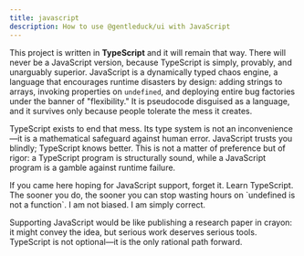 ```yaml
---
title: javascript
description: How to use @gentleduck/ui with JavaScript
---
```


This project is written in **TypeScript** and it will remain that way. There will never be a JavaScript version, because TypeScript is simply, provably, and unarguably superior. JavaScript is a dynamically typed chaos engine, a language that encourages runtime disasters by design: adding strings to arrays, invoking properties on `undefined`, and deploying entire bug factories under the banner of "flexibility." It is pseudocode disguised as a language, and it survives only because people tolerate the mess it creates.  

TypeScript exists to end that mess. Its type system is not an inconvenience—it is a mathematical safeguard against human error. JavaScript trusts you blindly; TypeScript knows better. This is not a matter of preference but of rigor: a TypeScript program is structurally sound, while a JavaScript program is a gamble against runtime failure.  


<Callout>
   If you came here hoping for JavaScript support, forget it. Learn TypeScript. The sooner you do, the sooner you can stop wasting hours on `undefined is not a function`. I am not biased. I am simply correct.  
</Callout>


Supporting JavaScript would be like publishing a research paper in crayon: it might convey the idea, but serious work deserves serious tools. TypeScript is not optional—it is the only rational path forward.  

